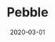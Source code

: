 ---
title: Pebble
tag: MachineFi
status: publish
date: 2020-03-01
slug: A decentralized asset tracking device to bring verifiable real world data to IoTeX DApps
website: https://iotex.io/pebble-tracker/
twitter:
logo: /img/Pebble.png
featured_img: https://wp.gcap1.iotex.io/wp-content/uploads/2020/03/pebble-header.png
telegram:
---